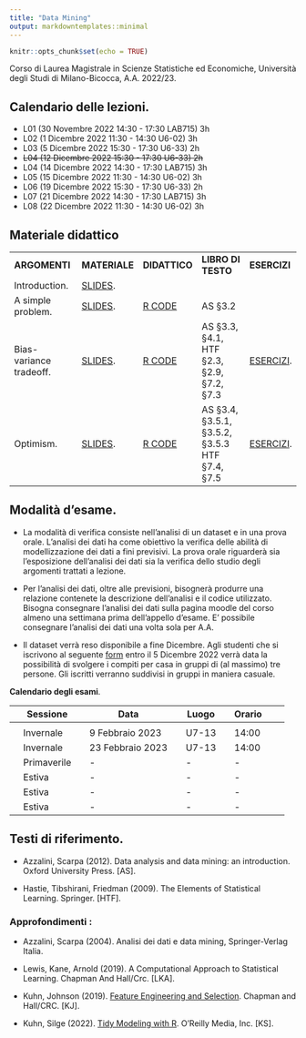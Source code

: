 ```yaml
---
title: "Data Mining"
output: markdowntemplates::minimal
---
```


```r
knitr::opts_chunk$set(echo = TRUE)
```

Corso di Laurea Magistrale in Scienze Statistiche ed Economiche, Università degli Studi di Milano-Bicocca, A.A. 2022/23.


## Calendario delle lezioni.

* L01 (30 Novembre 2022 14:30 - 17:30 LAB715) 3h
* L02 (1 Dicembre 2022 11:30 - 14:30 U6-02) 3h
* L03 (5 Dicembre 2022 15:30 - 17:30 U6-33) 2h
* ~~L04 (12 Dicembre 2022 15:30 - 17:30 U6-33) 2h~~
* L04 (14 Dicembre 2022 14:30 - 17:30 LAB715) 3h
* L05 (15 Dicembre 2022 11:30 - 14:30 U6-02) 3h
* L06 (19 Dicembre 2022 15:30 - 17:30 U6-33) 2h
* L07 (21 Dicembre 2022 14:30 - 17:30 LAB715) 3h
* L08 (22 Dicembre 2022 11:30 - 14:30 U6-02) 3h



## Materiale didattico

<table>

<tr>
<td>**ARGOMENTI**</td>
<td>**MATERIALE**</td>
<td>**DIDATTICO**</td>
<td>**LIBRO DI TESTO**</td>
<td>**ESERCIZI**</td>
</tr>

<tr>
<td>Introduction.</td>
<td>[SLIDES](docs/SLIDES/Introduction.pdf). </td>
<td></td>
<td></td>
<td></td>
</tr>


<tr>
<td> A simple problem.</td>
<td> [SLIDES](docs/SLIDES/Simpleproblem.pdf). </td>
<td> [R CODE](https://github.com/aldosolari/SL/blob/master/docs/RCODE/Simpleproblem.R)</td>
<td> AS §3.2 </td>
<td>  </td>
</tr>



<tr>
<td> Bias-variance tradeoff.</td>
<td> [SLIDES](docs/SLIDES/Biasvariance.pdf). </td>
<td> [R CODE](https://github.com/aldosolari/SL/blob/master/docs/RCODE/Biasvariance.R)</td>
<td> AS §3.3, §4.1, HTF §2.3, §2.9, §7.2, §7.3 </td>
<td> [ESERCIZI](docs/EXERCISES/Biasvariance.pdf).</td>
</tr>


<tr>
<td> Optimism.</td>
<td> [SLIDES](docs/SLIDES/Optimism.pdf). </td>
<td> [R CODE](https://github.com/aldosolari/SL/blob/master/docs/RCODE/Optimism.R)</td>
<td> AS §3.4, §3.5.1, §3.5.2, §3.5.3 HTF §7.4, §7.5 </td>
<td> [ESERCIZI](docs/EXERCISES/Optimism.pdf).</td>
</tr>


</table>


## Modalità d'esame.

* La modalità di verifica consiste nell'analisi di un dataset e in una prova orale. L'analisi dei dati ha come obiettivo la verifica delle abilità di modellizzazione dei dati a fini previsivi. La prova orale riguarderà sia l'esposizione dell'analisi dei dati sia la verifica dello studio degli argomenti trattati a lezione.

* Per l'analisi dei dati, oltre alle previsioni, bisognerà produrre una relazione contenete la descrizione dell’analisi e il codice utilizzato. Bisogna consegnare l'analisi dei dati sulla pagina moodle del corso almeno una settimana prima dell'appello d'esame. E' possibile consegnare l'analisi dei dati una volta sola per A.A.

* Il dataset verrà reso disponibile a fine Dicembre. 
Agli studenti che si iscrivono al seguente [form](https://forms.gle/Kbb38DztqHWihd9E6) entro il 5 Dicembre 2022 verrà data la possibilità di svolgere i compiti per casa in gruppi di (al massimo) tre persone. Gli iscritti verranno suddivisi in gruppi in maniera casuale.

**Calendario degli esami**.

|| Sessione || Data || Luogo || Orario ||
|-|-|-|-|-|-|-|-|-|-|
||  || ||  ||  || ||
|| Invernale || 9 Febbraio 2023 || U7-13 || 14:00  ||
|| Invernale || 23 Febbraio 2023 || U7-13 || 14:00 ||
|| Primaverile || - || - ||  -  ||
|| Estiva || - || - || -  ||
|| Estiva || - || - || - ||
|| Estiva || - || -  || - ||

 
## Testi di riferimento.

* Azzalini, Scarpa (2012). Data analysis and data mining: an introduction. Oxford University Press. [AS]. 

* Hastie, Tibshirani, Friedman (2009). The Elements of Statistical Learning. Springer. [HTF].

### Approfondimenti :

* Azzalini, Scarpa (2004). Analisi dei dati e data mining, Springer-Verlag Italia.

* Lewis, Kane, Arnold (2019). A Computational Approach to Statistical Learning. Chapman And Hall/Crc. [LKA].

* Kuhn, Johnson (2019). [Feature Engineering and Selection](http://www.feat.engineering/). Chapman and Hall/CRC. [KJ].

* Kuhn, Silge (2022). [Tidy Modeling with R](https://www.tmwr.org/). O'Reilly Media, Inc. [KS].


